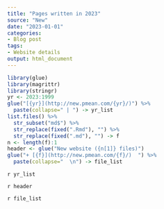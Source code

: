 ```yaml
---
title: "Pages written in 2023"
source: "New"
date: "2023-01-01"
categories:
- Blog post
tags:
- Website details
output: html_document
---
```


```r
library(glue)
library(magrittr)
library(stringr)
yr <- 2023:1999
glue("[{yr}](http://new.pmean.com/{yr}/)") %>%
  paste(collapse=" | ") -> yr_list
list.files() %>%
  str_subset("md$") %>%
  str_replace(fixed(".Rmd"), "") %>%
  str_replace(fixed(".md"), "") -> f
n <- length(f):1
header <- glue("New website ({n[1]} files)")
glue("+ [{f}](http://new.pmean.com/{f}/)  ") %>%
  paste(collapse="  \n") -> file_list
```

`r yr_list`

`r header`

`r file_list`